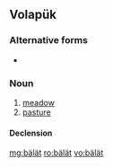 {{also|balat|balät|bälat}}
==Volapük==

===Alternative forms===
* {{l|vo|bälat}}

===Noun===
{{vo-noun}}

# [[meadow]]
# [[pasture]]

====Declension====
{{vo-decl-noun}}

[[mg:bälät]]
[[ro:bälät]]
[[vo:bälät]]